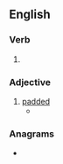 ==English==

===Verb===
{{head|en|verb form}}

# {{en-past of|bolster}}

===Adjective===
{{en-adj|-}}

# [[padded]]
#* {{quote-book|en|year=1855|author=Charles Kingsley|title=Westward Ho!|passage=What fifty men dared not have done, one woman did! a painted, patched, fucused, periwigged, '''bolstered''', Charybdis, cannibal, Megaera, Lamia!}}

===Anagrams===
* {{anagrams|en|a=bdeelorst|lobstered}}